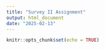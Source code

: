 ```yaml
---
title: "Survey II Assignment"
output: html_document
date: "2025-02-13"
---
```


```r
knitr::opts_chunk$set(echo = TRUE)
```


